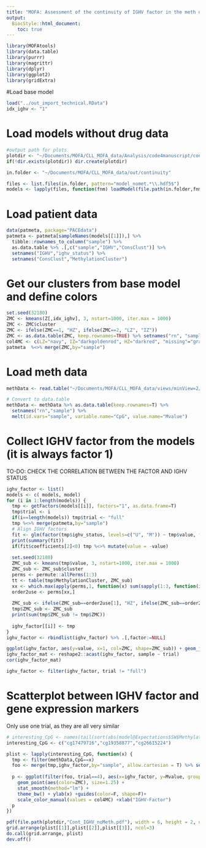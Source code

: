 ```yaml
---
title: "MOFA: Assessment of the continuity of IGHV factor in the meth data"
output:
  BiocStyle::html_document:
    toc: true
---
```


```r
library(MOFAtools)
library(data.table)
library(purrr)
library(magrittr)
library(dplyr)
library(ggplot2)
library(gridExtra)
```



#Load base model
```r
load("../out_import_technical.RData")
idx_ighv <- "1"
```

# Load models without drug data 
```r
#output path for plots
plotdir <- "~/Documents/MOFA/CLL_MOFA_data/Analysis/code4manuscript/cont_IGHV/Figures"
if(!dir.exists(plotdir)) dir.create(plotdir)

in.folder <- "~/Documents/MOFA/CLL_MOFA_data/out/continuity"

files <- list.files(in.folder, pattern="model_nomet.*\\.hdf5$")
models <- lapply(files, function(fnm) loadModel(file.path(in.folder,fnm), sortFactors = T))
```

# Load patient  data
```r
data(patmeta, package="PACEdata")
patmeta <- patmeta[sampleNames(models[[1]]),] %>%
  tibble::rownames_to_column("sample") %>%
  as.data.table %>% .[,c("sample","IGHV","ConsClust")] %>%
  setnames("IGHV","ighv_status") %>%
  setnames("ConsClust","MethylationCluster")
```

# Get our clusters from base model and define colors
```r
set.seed(32180)
ZMC <- kmeans(Z[,idx_ighv], 3, nstart=1000, iter.max = 1000)
ZMC <- ZMC$cluster
ZMC <- ifelse(ZMC==1, "HZ", ifelse(ZMC==2, "LZ", "IZ"))
ZMC <- as.data.table(ZMC, keep.rownames=TRUE) %>% setnames("rn", "sample")
col4MC <- c(LZ="navy", IZ="darkgoldenrod", HZ="darkred", "missing"="gray")
patmeta  %<>% merge(ZMC,by="sample") 
```

# Load meth data 
```r
methData <- read.table("~/Documents/MOFA/CLL_MOFA_data/views/minView=2/meth.txt", header = T)

# Convert to data.table
methData <- methData %>% as.data.table(keep.rownames=T) %>% 
  setnames("rn","sample") %>%
  melt(id.vars="sample", variable.name="CpG", value.name="Mvalue")
```


# Collect IGHV factor from the models (it is always factor 1)
TO-DO: CHECK THE CORRELATION BETWEEN THE FACTOR AND IGHV STATUS
```r
ighv_factor <- list()
models <- c( models, model)
for (i in 1:length(models)) {
  tmp <- getFactors(models[[i]], factors="1", as.data.frame=T)
  tmp$trial <- i
  if(i==length(models)) tmp$trial <- "full"
  tmp %<>% merge(patmeta,by="sample")
  # Align IGHV factors
  fit <- glm(factor(tmp$ighv_status, levels=c("U", "M")) ~ tmp$value, family="binomial")
  print(summary(fit))
  if(fit$coefficients[2]<0) tmp %<>% mutate(value = -value)
  
  set.seed(32180)
  ZMC_sub <- kmeans(tmp$value, 3, nstart=1000, iter.max = 1000)
  ZMC_sub <- ZMC_sub$cluster
  perms <- permute::allPerms(1:3)
  tt <- table(tmp$MethylationCluster, ZMC_sub)
  xx <- which.max(apply(perms,1, function(x) sum(sapply(1:3, function(i) tt[i,x[i]]))))
  order2use <- perms[xx,]
  
  ZMC_sub <- ifelse(ZMC_sub==order2use[1], "HZ", ifelse(ZMC_sub==order2use[3], "LZ", "IZ"))
  tmp$ZMC_sub <- ZMC_sub
  print(sum(tmp$ZMC_sub != tmp$ZMC))
  
  ighv_factor[[i]] <- tmp
}
ighv_factor <- rbindlist(ighv_factor) %>% .[,factor:=NULL]

ggplot(ighv_factor, aes(y=value, x=1, col=ZMC, shape=ZMC_sub)) + geom_jitter() + facet_wrap(~trial)
ighv_factor_mat <- reshape2::acast(ighv_factor, sample ~ trial)
cor(ighv_factor_mat)

ighv_factor <- filter(ighv_factor, trial != "full")
```


# Scatterplot between IGHV factor and gene expression markers
Only use one trial, as they are all very similar
```r
# interesting_CpG <- names(tail(sort(abs(model@Expectations$SW$Methylation$E[,idx_ighv])), n=20))
interesting_CpG <- c("cg17479716","cg19358877","cg26615224")

plist <- lapply(interesting_CpG, function(x) {
  tmp <- filter(methData,CpG==x)
  foo <- merge(tmp,ighv_factor,by="sample", allow.cartesian = T) %>% setnames("value","ighv_factor")
  
  p <- ggplot(filter(foo, trial==4), aes(x=ighv_factor, y=Mvalue, group=trial, shape=as.factor(trial))) +
    geom_point(aes(color=ZMC), size=1.25) +
    stat_smooth(method="lm") +
    theme_bw() + ylab(x) +guides(color=F, shape=F)+
    scale_color_manual(values = col4MC) +xlab("IGHV-Factor")
  p
})

pdf(file.path(plotdir,"Cont_IGHV_noMeth.pdf"), width = 6, height = 2, useDingbats=F)
grid.arrange(plist[[1]],plist[[2]],plist[[3]], ncol=3)
do.call(grid.arrange, plist)
dev.off()
```
